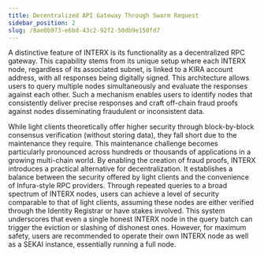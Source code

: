 ```yaml
---
title: Decentralized API Gateway Through Swarm Request
sidebar_position: 2
slug: /8ae0b973-e6bd-43c2-92f2-50db9e150fd7
---
```





A distinctive feature of INTERX is its functionality as a decentralized RPC gateway. This capability stems from its unique setup where each INTERX node, regardless of its associated subnet, is linked to a KIRA account address, with all responses being digitally signed. This architecture allows users to query multiple nodes simultaneously and evaluate the responses against each other. Such a mechanism enables users to identify nodes that consistently deliver precise responses and craft off-chain fraud proofs against nodes disseminating fraudulent or inconsistent data.


While light clients theoretically offer higher security through block-by-block consensus verification (without storing data), they fall short due to the maintenance they require. This maintenance challenge becomes particularly pronounced across hundreds or thousands of applications in a growing multi-chain world. By enabling the creation of fraud proofs, INTERX introduces a practical alternative for decentralization. It establishes a balance between the security offered by light clients and the convenience of Infura-style RPC providers. Through repeated queries to a broad spectrum of INTERX nodes, users can achieve a level of security comparable to that of light clients, assuming these nodes are either verified through the Identity Registrar or have stakes involved. This system underscores that even a single honest INTERX node in the query batch can trigger the eviction or slashing of dishonest ones. However, for maximum safety, users are recommended to operate their own INTERX node as well as a SEKAI instance, essentially running a full node.

